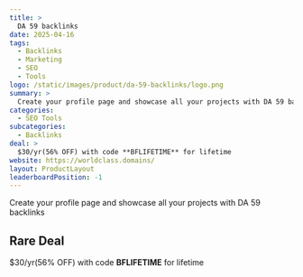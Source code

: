 ```yaml
---
title: >
  DA 59 backlinks
date: 2025-04-16
tags:
  - Backlinks
  - Marketing
  - SEO
  - Tools
logo: /static/images/product/da-59-backlinks/logo.png
summary: >
  Create your profile page and showcase all your projects with DA 59 backlinks
categories:
  - SEO Tools
subcategories:
  - Backlinks
deal: >
  $30/yr(56% OFF) with code **BFLIFETIME** for lifetime
website: https://worldclass.domains/
layout: ProductLayout
leaderboardPosition: -1
---
```

Create your profile page and showcase all your projects with DA 59 backlinks

## Rare Deal

$30/yr(56% OFF) with code **BFLIFETIME** for lifetime
